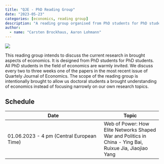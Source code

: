 ```yaml
---
title: "QJE - PhD Reading Group"
date: "2023-05-23"
categories: [economics, reading group]
description: "A reading group organised from PhD students for PhD students."
author:
  - name: "Carsten Brockhaus, Aaron Lohmann"
---
```


![](foto-reading-group.jpg)

This reading group intends to discuss the current research in brought aspects of economics. It is designed from PhD students for PhD students. All PhD students in the field of economics are warmly invited. We discuss every two to three weeks one of the papers in the most recent issue of Quartely Journal of Economics. The scope of the reading group is intentionally brought to allow us doctoral students a brought understanding of economics instead of focusing narrowly on our own research topics.

## Schedule

| Date       | Topic                                                                                                   |
|---------------------------------------------|---------------------------|
| 01.06.2023 - 4 pm (Central European Time)| Web of Power: How Elite Networks Shaped War and Politics in China - Ying Bai, Ruixue Jia, Jiaojiao Yang |
